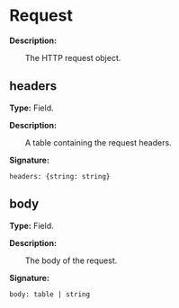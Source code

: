 
# Request

**Description:**

&emsp;&emsp;The HTTP request object.

## headers

**Type:** Field.

**Description:**

&emsp;&emsp;A table containing the request headers.

**Signature:**
```tl
headers: {string: string}
```

## body

**Type:** Field.

**Description:**

&emsp;&emsp;The body of the request.

**Signature:**
```tl
body: table | string
```